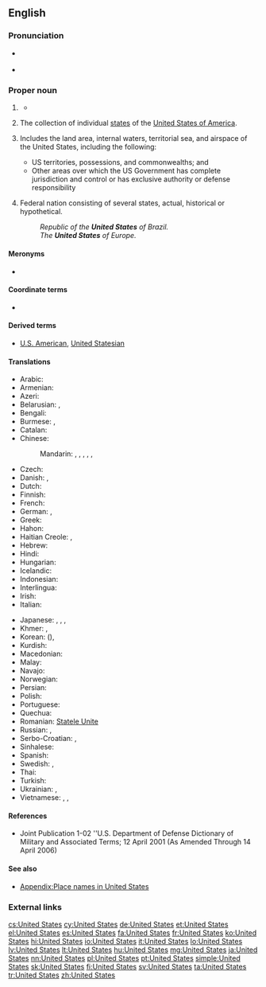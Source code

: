 ==English==

===Pronunciation===
* {{a|UK|US}} {{IPA|/juːˌnaɪ.tɪd ˈsteɪts/|/jʊˌnaɪ.tɪd ˈsteɪts/}}
* {{audio|en-us-United States.ogg|Audio (US)}}

===Proper noun===
{{en-proper noun|head=the [[united|United]] [[states|States]]}}

# {{context|singular}} {{form of|shortened form|the [[United States of America]]}}
#* {{quote-news
|year=2012
|date=April 29
|author=Nathan Rabin
|title=TV: Review: THE SIMPSONS (CLASSIC): “Treehouse of Horror III” (season 4, episode 5; originally aired 10/29/1992)
|url=http://www.avclub.com/articles/treehouse-of-horror-iii,72723/
|page=
|passage=“King Homer” follows the story of King Kong closely, with Mr. Burns taking the freakishly over-sized King Homer from his native Africa, where he lives proud as a simian god, to the '''United States''', where he is an initially impressive but ultimately rather limited Broadway attraction. }}
# {{context|plural}} The collection of individual [[state]]s of the [[United States of America]].
# {{military}} Includes the land area, internal waters, territorial sea, and airspace of the United States, including the following:
#* US territories, possessions, and commonwealths; and
#* Other areas over which the US Government has complete jurisdiction and control or has exclusive authority or defense responsibility
# {{context|nation's name}} Federal nation consisting of several states, actual, historical or hypothetical.
#: ''Republic of the '''United States''' of Brazil.''
#: ''The '''United States''' of Europe.''

====Meronyms====
* {{list:states of the United States/en}}

====Coordinate terms====
* {{list:countries of North America/en}}

====Derived terms====
* [[U.S. American]], [[United Statesian]]

====Translations====
{{trans-top|The United States}}
* Arabic: {{t-|ar|الولايات المتحدة|f|p|tr=al-wilayāt al-muttáḥida}}
* Armenian: {{t-|hy|Միացյալ Նահանգներ|tr=Miac’yal Nahangner}}
* Azeri: {{t+|az|Amerika Birləşmiş Ştatları}}
* Belarusian: {{t-|be|Злучаныя Штаты|m|p|tr=Zlúčanyja Štáty|sc=Cyrl}}, {{t-|be|ЗША|m|p|tr=ze-še-á|sc=Cyrl}}
* Bengali: {{t-|bn|যুক্তরাষ্ট্র|tr=juktôrashţrô}}
* Burmese: {{t-|my|အမေရိကန်ပြည်ထောင်စု|sc=Mymr|tr=ămeri.kan pyidaungzu.}}, {{t-|my|အမေရိက|tr=ămeri.ka.|sc=Mymr}}
* Catalan: {{t+|ca|Estats Units|m|p}}
* Chinese:
*: Mandarin: {{t|cmn|美利堅合眾國|sc=Hani}}, {{t|cmn|美利坚合众国|tr=Měilìjiān Hézhòngguó|sc=Hani}}, {{t|cmn|合眾國|sc=Hani}}, {{t|cmn|合众国|tr=Hézhòngguó|sc=Hani}}, {{t|cmn|美國|sc=Hani}}, {{t|cmn|美国|tr=Měiguó|sc=Hani}}
* Czech: {{t-|cs|Spojené státy|m|p}}
* Danish: {{t+|da|USA}}, {{t-|da|Amerikas Forenede Stater}}
* Dutch: {{t+|nl|Verenigde Staten|p}}
* Finnish: {{t+|fi|Yhdysvallat|p}}
* French: {{t+|fr|États-Unis}} {{m|p}}
* German: {{t+|de|USA|f}}, {{t+|de|Vereinigte Staaten|p}}
* Greek: {{t+|el|Ηνωμένες Πολιτείες|f|p|tr=Inoménes Politeíes}}
* Hahon: {{tø|hah|zionist state}}
* Haitian Creole: {{tø|ht|Etazini}}, {{qualifier|to/in the US}} {{tø|ht|Ozetazini}}
* Hebrew: {{t+|he|ארצות הברית|f|p|tr=artsot ha-brit}}
* Hindi: {{t+|hi|अमेरिका|m|tr=amerikā|sc=Deva}}
* Hungarian: {{t+|hu|Egyesült Államok}}
* Icelandic: {{t+|is|Bandaríkin}}
* Indonesian: {{t-|id|Amerika Serikat}}
* Interlingua: {{t-|ia|Statos Unite}}
* Irish: {{t-|ga|Stáit Aontaithe|m|p}}
* Italian: {{t+|it|Stati Uniti|m|p}}
{{trans-mid}}
* Japanese: {{t-|ja|合衆国|tr=Gasshūkoku}}, {{t+|ja|アメリカ合衆国|tr=Amerika Gasshūkoku}}, {{t+|ja|米国|tr=べいこく, Béikoku|sc=Jpan}}, {{t+|ja|アメリカ|tr=Amerika|sc=Jpan}}
* Khmer: {{t-|km|សហរដ្ឋអាមេរិក|tr=saharoat aameirik|sc=Khmr}}, {{t-|km|សហរដ្ឋ|sc=Khmr|tr=saharoat}}
* Korean: {{t+|ko|미국|tr=Miguk|sc=Kore}} ({{t+|ko|美國|sc=Kore}}), {{t+|ko|아메리카|tr=Amerika|sc=Kore}}
* Kurdish: {{t-|ku|mızır amerîkayê|sc=ku-Arab}}
* Macedonian: {{t-|mk|Соединети Држави|f|p|tr=Soedíneti D'ržavi}}
* Malay: {{t-|ms|Amerika Syarikat}}
* Navajo: {{tø|nv|Wááshindoon bikéyah ałhidadiidzooígíí}}
* Norwegian: {{t-|no|De Forente Stater|m|p}}
* Persian: {{t+|fa|ایالات متحده|tr=Eyâlât-e Mottahede|sc=fa-Arab}}
* Polish: {{t+|pl|Stany Zjednoczone|m|p}}
* Portuguese: {{t+|pt|Estados Unidos|m|p}}
* Quechua: {{t-|qu|Hukllachasqa Amirika Suyukuna}}
* Romanian: [[Statele Unite]] {{f|p}}
* Russian: {{t-|ru|Соединённые Штаты|tr=Sojedinjónnyje Štáty}} {{m|p}}, {{t+|ru|США|m|p|tr=sɛ-šɛ-á|sc=Cyrl}}
* Serbo-Croatian: {{t+|sh|Sjedinjene Američke Države|p}}, {{t-|sh|Сједињене Америчке Државе|p}}
* Sinhalese: {{t-|si|ඇමරිකාව|tr=æmarikāva|sc=Sinh}}
* Spanish: {{t+|es|Estados Unidos|m|p}}
* Swedish: {{t+|sv|USA}}, {{t+|sv|Förenta Staterna|n}}
* Thai: {{t+|th|สหรัฐอเมริกา|tr=sàhà rát àmayrígaa|sc=Thai}}
* Turkish: {{t-|tr|Birleşik Devletler}}
* Ukrainian: {{t-|uk|Сполучені Штати|m|p|tr=Spolúčeni Štáty|sc=Cyrl}}, {{t-|uk|ЗША|m|p|tr=ze-še-á|sc=Cyrl}}
* Vietnamese: {{t+|vi|Hoa Kỳ}}, {{t-|vi|nước Mỹ}}, {{t-|vi|Mỹ Quốc}}
{{trans-bottom}}

====References====
* Joint Publication 1-02 ''U.S. Department of Defense Dictionary of Military and Associated Terms; 12 April 2001 (As Amended Through 14 April 2006)

====See also====
* [[Appendix:Place names in United States]]

===External links===
{{projectlinks
|pedia
|commons
|news
|quotes
}}

[[cs:United States]]
[[cy:United States]]
[[de:United States]]
[[et:United States]]
[[el:United States]]
[[es:United States]]
[[fa:United States]]
[[fr:United States]]
[[ko:United States]]
[[hi:United States]]
[[io:United States]]
[[it:United States]]
[[lo:United States]]
[[lv:United States]]
[[lt:United States]]
[[hu:United States]]
[[mg:United States]]
[[ja:United States]]
[[nn:United States]]
[[pl:United States]]
[[pt:United States]]
[[simple:United States]]
[[sk:United States]]
[[fi:United States]]
[[sv:United States]]
[[ta:United States]]
[[tr:United States]]
[[zh:United States]]